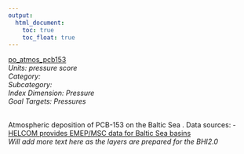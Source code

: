 ```yaml
---
output:
  html_document:
    toc: true
    toc_float: true
---
```


[po_atmos_pcb153](https://github.com/OHI-Science/bhi/blob/master/baltic/layers/po_atmos_pcb153_bhi2015.csv)\
*Units: pressure score*\
*Category:*\
*Subcategory:*\
*Index Dimension: Pressure*\
*Goal Targets: Pressures*\
<br>

Atmospheric deposition of PCB-153 on the Baltic Sea .    Data sources:    - [HELCOM provides EMEP/MSC data for Baltic Sea basins](http://www.helcom.fi/baltic-sea-trends/environment-fact-sheets/hazardous-substances/atmospheric-deposition-of-pcb-153-on-the-baltic-sea/)\
*Will add more text here as the layers are prepared for the BHI2.0*



<br>

